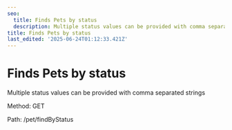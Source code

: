 ```yaml
---
seo:
  title: Finds Pets by status
  description: Multiple status values can be provided with comma separated strings
title: Finds Pets by status
last_edited: '2025-06-24T01:12:33.421Z'
---
```


# Finds Pets by status

Multiple status values can be provided with comma separated strings

Method: GET

Path: /pet/findByStatus
